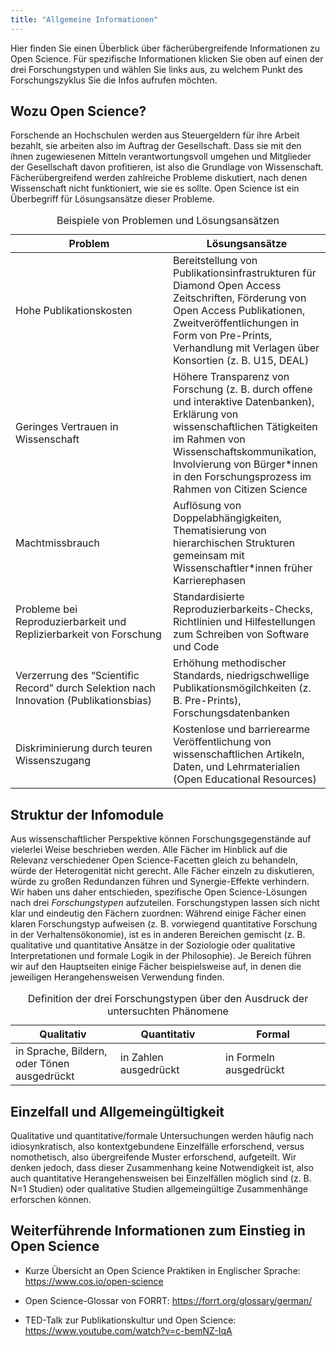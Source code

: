 ```yaml
---
title: "Allgemeine Informationen"
---
```


Hier finden Sie einen Überblick über fächerübergreifende Informationen zu Open Science. Für spezifische Informationen klicken Sie oben auf einen der drei Forschungstypen und wählen Sie links aus, zu welchem Punkt des Forschungszyklus Sie die Infos aufrufen möchten.

## Wozu Open Science?

Forschende an Hochschulen werden aus Steuergeldern für ihre Arbeit bezahlt, sie arbeiten also im Auftrag der Gesellschaft. Dass sie mit den ihnen zugewiesenen Mitteln verantwortungsvoll umgehen und Mitglieder der Gesellschaft davon profitieren, ist also die Grundlage von Wissenschaft. Fächerübergreifend werden zahlreiche Probleme diskutiert, nach denen Wissenschaft nicht funktioniert, wie sie es sollte. Open Science ist ein Überbegriff für Lösungsansätze dieser Probleme.

| Problem | Lösungsansätze |
|------------------------------------|------------------------------------|
| Hohe Publikationskosten | Bereitstellung von Publikationsinfrastrukturen für Diamond Open Access Zeitschriften, Förderung von Open Access Publikationen, Zweitveröffentlichungen in Form von Pre-Prints, Verhandlung mit Verlagen über Konsortien (z. B. U15, DEAL) |
| Geringes Vertrauen in Wissenschaft | Höhere Transparenz von Forschung (z. B. durch offene und interaktive Datenbanken), Erklärung von wissenschaftlichen Tätigkeiten im Rahmen von Wissenschaftskommunikation, Involvierung von Bürger\*innen in den Forschungsprozess im Rahmen von Citizen Science |
| Machtmissbrauch | Auflösung von Doppelabhängigkeiten, Thematisierung von hierarchischen Strukturen gemeinsam mit Wissenschaftler\*innen früher Karrierephasen |
| Probleme bei Reproduzierbarkeit und Replizierbarkeit von Forschung | Standardisierte Reproduzierbarkeits-Checks, Richtlinien und Hilfestellungen zum Schreiben von Software und Code |
| Verzerrung des "Scientific Record" durch Selektion nach Innovation (Publikationsbias) | Erhöhung methodischer Standards, niedrigschwellige Publikationsmögilchkeiten (z. B. Pre-Prints), Forschungsdatenbanken |
| Diskriminierung durch teuren Wissenszugang | Kostenlose und barrierearme Veröffentlichung von wissenschaftlichen Artikeln, Daten, und Lehrmaterialien (Open Educational Resources) |

: Beispiele von Problemen und Lösungsansätzen

## Struktur der Infomodule

Aus wissenschaftlicher Perspektive können Forschungsgegenstände auf vielerlei Weise beschrieben werden. Alle Fächer im Hinblick auf die Relevanz verschiedener Open Science-Facetten gleich zu behandeln, würde der Heterogenität nicht gerecht. Alle Fächer einzeln zu diskutieren, würde zu großen Redundanzen führen und Synergie-Effekte verhindern. Wir haben uns daher entschieden, spezifische Open Science-Lösungen nach drei *Forschungstypen* aufzuteilen. Forschungstypen lassen sich nicht klar und eindeutig den Fächern zuordnen: Während einige Fächer einen klaren Forschungstyp aufweisen (z. B. vorwiegend quantitative Forschung in der Verhaltensökonomie), ist es in anderen Bereichen gemischt (z. B. qualitative und quantitative Ansätze in der Soziologie oder qualitative Interpretationen und formale Logik in der Philosophie). Je Bereich führen wir auf den Hauptseiten einige Fächer beispielsweise auf, in denen die jeweiligen Herangehensweisen Verwendung finden.

| Qualitativ | Quantitativ | Formal |
|------------------------|------------------------|------------------------|
| in Sprache, Bildern, oder Tönen ausgedrückt | in Zahlen ausgedrückt | in Formeln ausgedrückt |

: Definition der drei Forschungstypen über den Ausdruck der untersuchten Phänomene

## Einzelfall und Allgemeingültigkeit

Qualitative und quantitative/formale Untersuchungen werden häufig nach idiosynkratisch, also kontextgebundene Einzelfälle erforschend, versus nomothetisch, also übergreifende Muster erforschend, aufgeteilt. Wir denken jedoch, dass dieser Zusammenhang keine Notwendigkeit ist, also auch quantitative Herangehensweisen bei Einzelfällen möglich sind (z. B. N=1 Studien) oder qualitative Studien allgemeingültige Zusammenhänge erforschen können.

## Weiterführende Informationen zum Einstieg in Open Science

-   Kurze Übersicht an Open Science Praktiken in Englischer Sprache: <https://www.cos.io/open-science>

-   Open Science-Glossar von FORRT: <https://forrt.org/glossary/german/>

-   TED-Talk zur Publikationskultur und Open Science: <https://www.youtube.com/watch?v=c-bemNZ-IqA>
